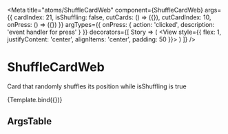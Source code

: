 
<Meta
    title="atoms/ShuffleCardWeb"
    component={ShuffleCardWeb}
    args={{
        cardIndex: 21,
        isShuffling: false,
        cutCards: () => ({}),
        cutCardIndex: 10,
        onPress: () => ({})
    }}
    argTypes={{
        onPress: { action: 'clicked', description: 'event handler for press' }
    }}
    decorators={[
        Story => (
            <View
                style={{
                    flex: 1,
                    justifyContent: 'center',
                    alignItems: 'center',
                    padding: 50
                }}>
                <Story />
            </View>
        )
    ]}
/>


# ShuffleCardWeb

Card that randomly shuffles its position while isShuffling is true

<Canvas>
    <Story
        name="ShuffleCardWeb"
        parameters={{
            backgrounds: {
                default: 'default',
                values: [{ name: 'default', value: colors.silver_sand.shadow }]
            }
        }}>
        {Template.bind({})}
    </Story>
</Canvas>

## ArgsTable

<ArgsTable story="ShuffleCardWeb" />
